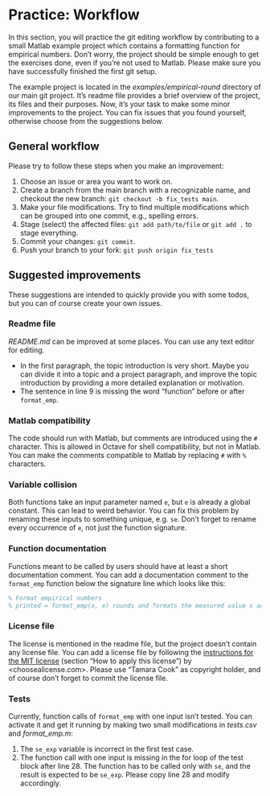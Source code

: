 # Practice: Workflow

In this section, you will practice the git editing workflow by contributing to a small Matlab example project
which contains a formatting function for empirical numbers.
Don't worry, the project should be simple enough to get the exercises done, even if you're not used to Matlab.
Please make sure you have successfully finished the first git setup.

The example project is located in the _examples/empirical-round_ directory of our main git project.
It's readme file provides a brief overview of the project, its files and their purposes.
Now, it's your task to make some minor improvements to the project.
You can fix issues that you found yourself, otherwise choose from the suggestions below.

## General workflow

Please try to follow these steps when you make an improvement:

1. Choose an issue or area you want to work on.
2. Create a branch from the main branch with a recognizable name, and checkout the new branch: `git checkout -b fix_tests main`.
3. Make your file modifications. Try to find multiple modifications which can be grouped into one commit, e.g., spelling errors.
4. Stage (select) the affected files: `git add path/to/file` or `git add .` to stage everything.
5. Commit your changes: `git commit`.
6. Push your branch to your fork: `git push origin fix_tests`

## Suggested improvements

These suggestions are intended to quickly provide you with some todos, but you can of course create your own issues.

### Readme file

_README.md_ can be improved at some places.
You can use any text editor for editing.

- In the first paragraph, the topic introduction is very short.
  Maybe you can divide it into a topic and a project paragraph, and improve the topic introduction by providing a more detailed explanation or motivation.
- The sentence in line 9 is missing the word “function” before or after `format_emp`.

### Matlab compatibility

The code should run with Matlab, but comments are introduced using the `#` character.
This is allowed in Octave for shell compatibility, but not in Matlab.
You can make the comments compatible to Matlab by replacing `#` with `%` characters.

### Variable collision

Both functions take an input parameter named `e`, but `e` is already a global constant.
This can lead to weird behavior.
You can fix this problem by renaming these inputs to something unique, e.g. `se`.
Don't forget to rename every occurrence of `e`, not just the function signature.

### Function documentation

Functions meant to be called by users should have at least a short documentation comment.
You can add a documentation comment to the `format_emp` function below the signature line which looks like this:

```matlab
% Format empirical numbers
% printed = format_emp(x, e) rounds and formats the measured value x according to the measurement error e.
```

### License file

The license is mentioned in the readme file, but the project doesn't contain any license file.
You can add a license file by following the [instructions for the MIT license][mit-instructions] (section “How to apply this license”) by <choosealicense.com>.
Please use “Tamara Cook” as copyright holder, and of course don't forget to commit the license file.

### Tests

Currently, function calls of `format_emp` with one input isn't tested.
You can activate it and get it running by making two small modifications in _tests.csv_ and _format_emp.m_:

1. The `se_exp` variable is incorrect in the first test case.
2. The function call with one input is missing in the for loop of the test block after line 28.
   The function has to be called only with `se`, and the result is expected to be `se_exp`.
   Please copy line 28 and modify accordingly.

[mit-instructions]: https://choosealicense.com/licenses/mit/#
